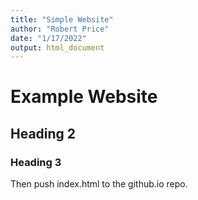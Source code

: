 ```yaml
---
title: "Simple Website"
author: "Robert Price"
date: "1/17/2022"
output: html_document
---
```


# Example Website
## Heading 2
### Heading 3
Then push index.html to the github.io repo.
